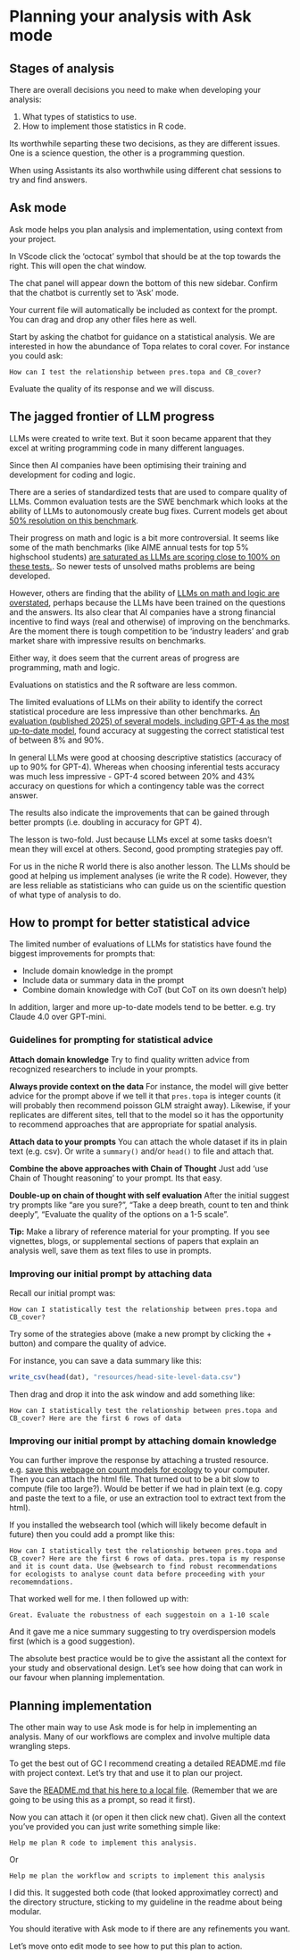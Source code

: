 # Planning your analysis with Ask mode

## Stages of analysis 

There are overall decisions you need to make when developing your analysis:

1. What types of statistics to use. 
2. How to implement those statistics in R code. 

Its worthwhile separting these two decisions, as they are different issues. One is a science question, the other is a programming question. 

When using Assistants its also worthwhile using different chat sessions to try and find answers. 

## Ask mode 

Ask mode helps you plan analysis and implementation, using context from your project. 

In VScode click the 'octocat' symbol that should be at the top towards the right. This will open the chat window. 

The chat panel will appear down the bottom of this new sidebar. Confirm that the chatbot is currently set to 'Ask' mode. 

Your current file will automatically be included as context for the prompt. You can drag and drop any other files here as well. 

Start by asking the chatbot for guidance on a statistical analysis. We are interested in how the abundance of Topa relates to coral cover. For instance you could ask:

```
How can I test the relationship between pres.topa and CB_cover?
```

Evaluate the quality of its response and we will discuss. 

## The jagged frontier of LLM progress

LLMs were created to write text. But it soon became apparent that they excel at writing programming code in many different languages. 

Since then AI companies have been optimising their training and development for coding and logic. 

There are a series of standardized tests that are used to compare quality of LLMs. Common evaluation tests are the SWE benchmark which looks at the ability of LLMs to autonomously create bug fixes. Current models get about [50% resolution on this benchmark](https://www.swebench.com/). 

Their progress on math and logic is a bit more controversial. It seems like some of the math benchmarks (like AIME annual tests for top 5% highschool students) [are saturated as LLMs are scoring close to 100% on these tests.](https://epoch.ai/frontiermath/the-benchmark). So newer tests of unsolved maths problems are being developed. 

However, others are finding that the ability of [LLMs on math and logic are overstated](https://garymarcus.substack.com/p/reports-of-llms-mastering-math-have), perhaps because the LLMs have been trained on the questions and the answers. Its also clear that AI companies have a strong financial incentive to find ways (real and otherwise) of improving on the benchmarks. Are the moment there is tough competition to be 'industry leaders' and grab market share with impressive results on benchmarks. 

Either way, it does seem that the current areas of progress are programming, math and logic. 

Evaluations on statistics and the R software are less common. 

The limited evaluations of LLMs on their ability to identify the correct statistical procedure are less impressive than other benchmarks. [An evaluation (published 2025) of several models, including GPT-4 as the most up-to-date model](https://arxiv.org/abs/2406.07815), found accuracy at suggesting the correct statistical test of between 8% and 90%. 

In general LLMs were good at choosing descriptive statistics (accuracy of up to 90% for GPT-4). Whereas when choosing inferential tests accuracy was much less impressive - GPT-4 scored between 20% and 43% accuracy on questions for which a contingency table was the correct answer. 

The results also indicate the improvements that can be gained through better prompts (i.e. doubling in accuracy for GPT 4). 

The lesson is two-fold. Just because LLMs excel at some tasks doesn't mean they will excel at others. Second, good prompting strategies pay off. 

For us in the niche R world there is also another lesson. The LLMs should be good at helping us implement analyses (ie write the R code). However, they are less reliable as statisticians who can guide us on the scientific question of what type of analysis to do. 

## How to prompt for better statistical advice

The limited number of evaluations of LLMs for statistics have found the biggest improvements for prompts that:

- Include domain knowledge in the prompt
- Include data or summary data in the prompt
- Combine domain knowledge with CoT (but CoT on its own doesn't help)

In addition, larger and more up-to-date models tend to be better. e.g. try Claude 4.0 over GPT-mini.  

### Guidelines for prompting for statistical advice

**Attach domain knowledge** Try to find quality written advice from recognized researchers to include in your prompts. 

**Always provide context on the data** For instance, the model will give better advice for the prompt above if we tell it that `pres.topa` is integer counts (it will probably then recommend poisson GLM straight away). Likewise, if your replicates are different sites, tell that to the model so it has the opportunity to recommend approaches that are appropriate for spatial analysis. 

**Attach data to your prompts** You can attach the whole dataset if its in plain text (e.g. csv). Or write a `summary()` and/or `head()` to file and attach that. 

**Combine the above approaches with Chain of Thought** Just add 'use Chain of Thought reasoning' to your prompt. Its that easy. 

**Double-up on chain of thought with self evaluation** After the initial suggest try prompts like "are you sure?", "Take a deep breath, count to ten and think deeply", "Evaluate the quality of the options on a 1-5 scale". 

::: {.tip}
**Tip:** Make a library of reference material for your prompting. If you see vignettes, blogs, or supplemental sections of papers that explain an analysis well, save them as text files to use in prompts. 
:::


### Improving our initial prompt by attaching data

Recall our initial prompt was: 

```
How can I statistically test the relationship between pres.topa and CB_cover?
```

Try some of the strategies above (make a new prompt by clicking the  + button) and compare the quality of advice. 

For instance, you can save a data summary like this: 

```r
write_csv(head(dat), "resources/head-site-level-data.csv")
```

Then drag and drop it into the ask window and add something like:

```
How can I statistically test the relationship between pres.topa and CB_cover? Here are the first 6 rows of data
```

### Improving our initial prompt by attaching domain knowledge

You can further improve the response by attaching a trusted resource. e.g. [save this webpage on count models for ecology](https://environmentalcomputing.net/statistics/glms/glm-2/) to your computer. Then you can  attach the html file. That turned out to be a bit slow to compute (file too large?). Would be better if we had in plain text (e.g. copy and paste the text to a file, or use an extraction tool to extract text from the html).

If you installed the websearch tool (which will likely become default in future) then you could add a prompt like this:

```
How can I statistically test the relationship between pres.topa and CB_cover? Here are the first 6 rows of data. pres.topa is my response and it is count data. Use @websearch to find robust recommendations for ecologists to analyse count data before proceeding with your recomemndations. 
```

That worked well for me. I then followed up with:

```
Great. Evaluate the robustness of each suggestoin on a 1-10 scale
```

And it gave me a nice summary suggesting to try overdispersion models first (which is a good suggestion). 

The absolute best practice would be to give the assistant all the context for your study and observational design. Let's see how doing that can work in our favour when planning implementation. 

## Planning implementation 

The other main way to use Ask mode is for help in implementing an analysis. Many of our workflows are complex and involve multiple data wrangling steps. 

To get the best out of GC I recommend creating a detailed README.md file with project context. Let's try that and use it to plan our project. 

Save the [README.md that his here to a local file](https://github.com/cbrown5/R-llm-workshop/tree/main/resources/benthic-analysis). (Remember that we are going to be using this as a prompt, so read it first). 

Now you can attach it (or open it then click new chat). Given all the context you've provided you can just write something simple like: 

```
Help me plan R code to implement this analysis. 
```

Or
```
Help me plan the workflow and scripts to implement this analysis
```

I did this. It suggested both code (that looked approximatley correct) and the directory structure, sticking to my guideline in the readme about being modular. 

You should iterative with Ask mode to if there are any refinements you want. 

Let's move onto edit mode to see how to put this plan to action. 